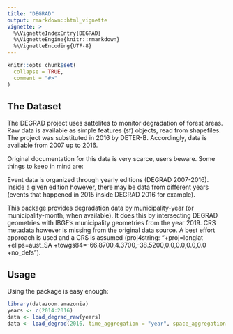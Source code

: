 ```yaml
---
title: "DEGRAD"
output: rmarkdown::html_vignette
vignette: >
  %\VignetteIndexEntry{DEGRAD}
  %\VignetteEngine{knitr::rmarkdown}
  %\VignetteEncoding{UTF-8}
---
```


```r
knitr::opts_chunk$set(
  collapse = TRUE,
  comment = "#>"
)
```

## The Dataset
The DEGRAD project uses sattelites to monitor degradation of forest areas. Raw data is available as simple features (sf) objects, read from shapefiles. The project was substituted in 2016 by DETER-B. Accordingly, data is available from 2007 up to 2016.

Original documentation for this data is very scarce, users beware. Some things to keep in mind are:

Event data is organized through yearly editions (DEGRAD 2007-2016). Inside a given edition however, there may be data from different years (events that happened in 2015 inside DEGRAD 2016 for example). 

This package provides degradation data by municipality-year (or municipality-month, when available). It does this by intersecting DEGRAD geometries with IBGE's municipality geometries from the year 2019. CRS metadata however is missing from the original data source. A best effort approach is used and a CRS is assumed (proj4string: "+proj=longlat +ellps=aust_SA +towgs84=-66.8700,4.3700,-38.5200,0.0,0.0,0.0,0.0 +no_defs").

## Usage

Using the package is easy enough:

```r
library(datazoom.amazonia)
years <- c(2014:2016)
data <- load_degrad_raw(years)
data <- load_degrad(2016, time_aggregation = "year", space_aggregation = "municipality", language = "pt")
```
